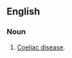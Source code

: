 ==English==

===Noun===
{{en-noun|-|head=[[non-tropical]] [[sprue]]}}

# {{context|medicine|lang=en}} [[coeliac disease|Coeliac disease]].